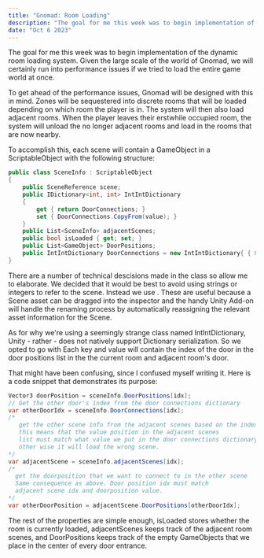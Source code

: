 ```yaml
---
title: "Gnomad: Room Loading"
description: "The goal for me this week was to begin implementation of the dynamic room loading system. Given the large scale of the world of Gnomad, we will certainly run into performance issues if we tried to load the entire game world at once."
date: "Oct 6 2023"
---
```


The goal for me this week was to begin implementation of the dynamic room loading system. Given the large scale of the world of Gnomad, we will certainly run into performance issues if we tried to load the entire game world at once.

To get ahead of the performance issues, Gnomad will be designed with this in mind. Zones will be sequestered into discrete rooms that will be loaded depending on which room the player is in. The system will then also load adjacent rooms. When the player leaves their erstwhile occupied room, the system will unload the no longer adjacent rooms and load in the rooms that are now nearby.

To accomplish this, each scene will contain a GameObject in a ScriptableObject with the following structure:
```csharp
public class SceneInfo : ScriptableObject
{
    public SceneReference scene;
    public IDictionary<int, int> IntIntDictionary
    {
        get { return DoorConnections; }
        set { DoorConnections.CopyFrom(value); }
    }
    public List<SceneInfo> adjacentScenes;
    public bool isLoaded { get; set; }
    public List<GameObject> DoorPositions;
    public IntIntDictionary DoorConnections = new IntIntDictionary{ { 0,0 } };
}
```

There are a number of technical descisions made in the class so allow me to elaborate.
We decided that it would be best to avoid using strings or integers to refer to the scene. Instead we use <ExternalLink href = "https://github.com/starikcetin/Eflatun.SceneReference" text = "Scene References"></ExternalLink>. These are useful because a Scene asset can be dragged into the inspector and the handy Unity Add-on will handle the renaming process by automatically reassigning the relevant asset information for the Scene.

As for why we're using a seemingly strange class named IntIntDictionary, Unity - rather <ExternalLink href = "https://twitter.com/FreyaHolmer/status/1564002911729901568" text = "infamously"> </ExternalLink> - does not natively support Dictionary serialization. So we opted to go with <ExternalLink href = "https://github.com/azixMcAze/Unity-SerializableDictionary" text = "this solution"></ExternalLink> 
Each key and value will contain the index of the door in the door positions list in the the current room and adjacent room's door.

That might have been confusing, since I confused myself writing it. Here is a code snippet that demonstrates its purpose:
```csharp
Vector3 doorPosition = sceneInfo.DoorPositions[idx];
// Get the other door's index from the door connections dictionary
var otherDoorIdx = sceneInfo.DoorConnections[idx];
/*
   get the other scene info from the adjacent scenes based on the index that we got.
   this means that the value position in the adjacent scenes
   list must match what value we put in the door connections dictionary 
   other wise it will load the wrong scene.
*/
var adjacentScene = sceneInfo.adjacentScenes[idx];
/* 
  get the doorposition that we want to connect to in the other scene
  Same consequence as above. Door position idx must match 
  adjacent scene idx and doorposition value.
*/
var otherDoorPosition = adjacentScene.DoorPositions[otherDoorIdx];
```

The rest of the properties are simple enough, isLoaded stores whether the room is currently loaded, adjacentScenes keeps track of the adjacent room scenes, and DoorPositions keeps track of the empty GameObjects that we place in the center of every door entrance.
